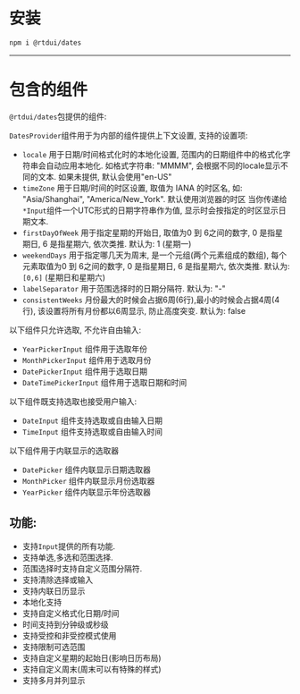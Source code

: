 # 安装

```sh
npm i @rtdui/dates
```

---

# 包含的组件

`@rtdui/dates`包提供的组件:

`DatesProvider`组件用于为内部的组件提供上下文设置, 支持的设置项:

- `locale` 用于日期/时间格式化时的本地化设置, 范围内的日期组件中的格式化字符串会自动应用本地化. 如格式字符串: "MMMM", 会根据不同的locale显示不同的文本. 如果未提供, 默认会使用"en-US"
- `timeZone` 用于日期/时间的时区设置, 取值为 IANA 的时区名, 如: "Asia/Shanghai", "America/New_York". 默认使用浏览器的时区
  当你传递给`*Input`组件一个UTC形式的日期字符串作为值, 显示时会按指定的时区显示日期文本.
- `firstDayOfWeek` 用于指定星期的开始日, 取值为0 到 6之间的数字, 0 是指星期日, 6 是指星期六, 依次类推. 默认为: 1 (星期一)
- `weekendDays` 用于指定哪几天为周末, 是一个元组(两个元素组成的数组), 每个元素取值为0 到 6之间的数字, 0 是指星期日, 6 是指星期六, 依次类推. 默认为: `[0,6]` (星期日和星期六)
- `labelSeparator` 用于范围选择时的日期分隔符. 默认为: "-"
- `consistentWeeks` 月份最大的时候会占据6周(6行),最小的时候会占据4周(4行), 该设置将所有月份都以6周显示, 防止高度突变. 默认为: false

以下组件只允许选取, 不允许自由输入:

- `YearPickerInput` 组件用于选取年份
- `MonthPickerInput` 组件用于选取月份
- `DatePickerInput` 组件用于选取日期
- `DateTimePickerInput` 组件用于选取日期和时间

以下组件既支持选取也接受用户输入:

- `DateInput` 组件支持选取或自由输入日期
- `TimeInput` 组件支持选取或自由输入时间

以下组件用于内联显示的选取器

- `DatePicker` 组件内联显示日期选取器
- `MonthPicker` 组件内联显示月份选取器
- `YearPicker` 组件内联显示年份选取器

## 功能:

- 支持`Input`提供的所有功能.
- 支持单选,多选和范围选择.
- 范围选择时支持自定义范围分隔符.
- 支持清除选择或输入
- 支持内联日历显示
- 本地化支持
- 支持自定义格式化日期/时间
- 时间支持到分钟级或秒级
- 支持受控和非受控模式使用
- 支持限制可选范围
- 支持自定义星期的起始日(影响日历布局)
- 支持自定义周末(周末可以有特殊的样式)
- 支持多月并列显示
